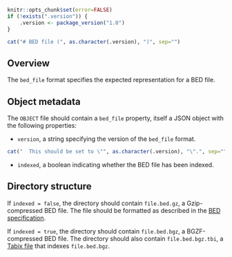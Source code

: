 ```r
knitr::opts_chunk$set(error=FALSE)
if (!exists(".version")) {
    .version <- package_version("1.0")
}
```

```r
cat("# BED file (", as.character(.version), ")", sep="")
```

## Overview

The `bed_file` format specifies the expected representation for a BED file.

## Object metadata

The `OBJECT` file should contain a `bed_file` property, itself a JSON object with the following properties:

- `version`, a string specifying the version of the `bed_file` format.
```r
cat("  This should be set to \"", as.character(.version), "\".", sep="")
```
- `indexed`, a boolean indicating whether the BED file has been indexed.

## Directory structure

If `indexed = false`, the directory should contain `file.bed.gz`, a Gzip-compressed BED file.
The file should be formatted as described in the [BED specification](https://samtools.github.io/hts-specs/BEDv1.pdf).

If `indexed = true`, the directory should contain `file.bed.bgz`, a BGZF-compressed BED file. 
The directory should also contain `file.bed.bgz.tbi`, a [Tabix file ](https://samtools.github.io/hts-specs/tabix.pdf) that indexes `file.bed.bgz`.
